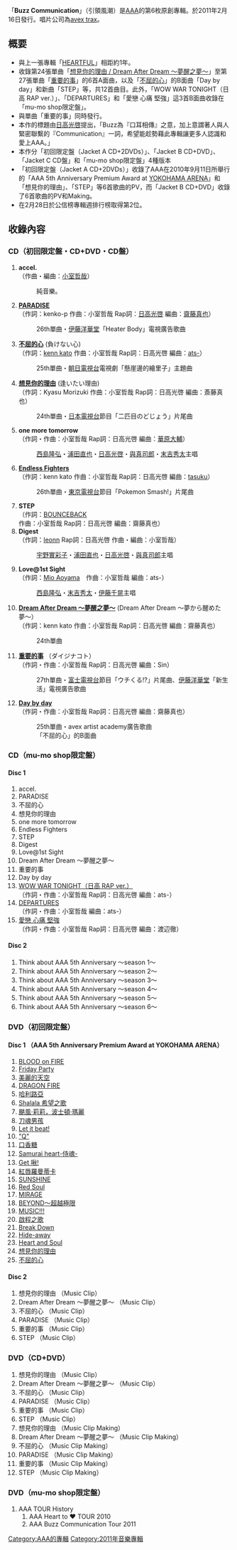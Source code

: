 {{Multiple issues|
{{unreferenced|time=2011-06-29T06:06:19+00:00}}
{{Notability Unreferenced|time=2020-02-22T07:38:41+00:00}}
}}
{{Infobox Album
| Name = Buzz Communication<br />引領風潮
| Cover = AAA_-_Buzz_Communication.jpg 
| Artist = [[AAA_(團體)|AAA]]
| Type = 專輯
| Released = 2011年2月16日
| Recorded = 2010年 - 2011年
| Genre = [[J-POP|J-POP]]
| Length = 
| Label = [[avex_trax|avex trax]]
| Producer = masato max matsuura<br/>Tetsuya_Komuro
| Certification  = 
| Chart position = * 週間最高排名第2位<small>（[[Oricon公信榜|Oricon]]）</small> 
* 2011年2月度月排名第6名
* 2011上半年度年排名第44名
* 2011年度年排名第90位
| Reviews = 
| Last album            = [[2011.02.16_6th_ALBUM_“Buzz_Communication”Pre-Release_Special_Mini_Album|2011.02.16 6th ALBUM “Buzz Communication”Pre-Release Special Mini Album]]<br />2011年
| This album            = '''Buzz Communication'''<br />2011年
| Next album            = [[＃AAABEST|＃AAABEST]]<br />2011年
| Misc           = {{Singles
 | Name          = Buzz Communication
 | Type          = 錄音室專輯
 | Single 1      = [[想見你的理由_/_Dream_After_Dream_～夢醒之夢～|想見你的理由 / Dream After Dream ～夢醒之夢～]]
 | Single 1 date = 2010年5月5日
 | Single 2      = [[不屈的心|不屈的心]]
 | Single 2 date = 2010年8月18日
 | Single 3      = [[PARADISE_/_Endless_Fighters|PARADISE / Endless Fighters]]
 | Single 3 date = 2010年11月17日
 | Single 4      = [[重要的事|重要的事]]
 | Single 4 date = 2011年2月16日
}}
}}
「'''Buzz Communication'''」（引領風潮）是[[AAA_(團體)|AAA]]的第6枚原創專輯。於2011年2月16日發行。唱片公司為[[avex_trax|avex trax]]。

== 概要 ==
* 與上一張專輯「[[HEARTFUL|HEARTFUL]]」相距約1年。
* 收錄第24張單曲「[[想見你的理由_/_Dream_After_Dream_～夢醒之夢～|想見你的理由 / Dream After Dream ～夢醒之夢～]]」至第27張單曲「[[重要的事|重要的事]]」的6首A面曲，以及「[[不屈的心|不屈的心]]」的B面曲「Day by day」和新曲「STEP」等，共12首曲目。此外，「WOW WAR TONIGHT（日高 RAP ver.）」、「DEPARTURES」和「愛戀 心痛 堅強」這3首B面曲收錄在「mu-mo shop限定盤」。
* 與單曲「重要的事」同時發行。
* 本作的標題由[[日高光啓|日高光啓]]提出，「Buzz為『口耳相傳』之意，加上意謂著人與人緊密聯繫的『Communication』一詞，希望能趁勢藉此專輯讓更多人認識和愛上AAA。」
* 本作分「初回限定盤（Jacket A CD+2DVDs）」、「Jacket B CD+DVD」、「Jacket C CD盤」和「mu-mo shop限定盤」4種版本
* 「初回限定盤（Jacket A CD+2DVDs）」收錄了AAA在2010年9月11日所舉行的「AAA 5th Anniversary Premium Award at [[橫濱體育館|YOKOHAMA ARENA]]」和「想見你的理由」、「STEP」等6首歌曲的PV，而「Jacket B CD+DVD」收錄了6首歌曲的PV和Making。
* 在2月28日於公信榜專輯週排行榜取得第2位。

==收錄內容==
===CD（初回限定盤・CD+DVD・CD盤）===
# '''accel.'''<br/>（作曲・編曲：[[小室哲哉|小室哲哉]]）
#:純音樂。
# '''[[PARADISE_/_Endless_Fighters|PARADISE]]'''<br/>（作詞：kenko-p 作曲：小室哲哉 Rap詞：[[日高光啓|日高光啓]] 編曲：[[齋藤真也|齋藤真也]]）
#:26th單曲・[[伊藤洋華堂|伊藤洋華堂]]「Heater Body」電視廣告歌曲
# '''[[不屈的心|不屈的心]]''' (負けない心)<br/>（作詞：[[kenn_kato|kenn kato]] 作曲：小室哲哉 Rap詞：日高光啓 編曲：[[ats-|ats-]]）
#:25th單曲・[[朝日電視台|朝日電視台]]電視劇「懸崖邊的繪里子」主題曲
# '''[[想見你的理由_/_Dream_After_Dream_～夢醒之夢～|想見你的理由]]''' (逢いたい理由)<br/>（作詞：Kyasu Morizuki 作曲：小室哲哉 Rap詞：日高光啓 編曲：斎藤真也）
#:24th單曲・[[日本電視台|日本電視台]]節目「二匹目のどじょう」片尾曲
# '''one more tomorrow'''<br/>（作詞・作曲：小室哲哉 Rap詞：日高光啓 編曲：[[華原大輔|華原大輔]]）
#:[[西島隆弘|西島隆弘]]・[[浦田直也|浦田直也]]・[[日高光啓|日高光啓]]・[[與真司郎|與真司郎]]・[[末吉秀太|末吉秀太]]主唱
# '''[[PARADISE_/_Endless_Fighters|Endless Fighters]]'''<br/>（作詞：kenn kato 作曲：小室哲哉 Rap詞：日高光啓 編曲：[[tasuku|tasuku]]）
#:26th單曲・[[東京電視台|東京電視台]]節目「Pokemon Smash!」片尾曲
# '''STEP'''<br/>（作詞：[[BOUNCEBACK|BOUNCEBACK]] 作曲：小室哲哉 Rap詞：日高光啓 編曲：齋藤真也）
# '''Digest'''<br/>（作詞：[[leonn|leonn]] Rap詞：日高光啓 作曲・編曲：小室哲哉）
#:[[宇野實彩子|宇野實彩子]]・[[浦田直也|浦田直也]]・[[日高光啓|日高光啓]]・[[與真司郎|與真司郎]]主唱
# '''Love@1st Sight'''<br/>（作詞：[[Mio_Aoyama|Mio Aoyama]]　作曲：小室哲哉 編曲：ats-）
#:[[西島隆弘|西島隆弘]]・[[末吉秀太|末吉秀太]]・[[伊藤千晃|伊藤千晃]]主唱
# '''[[想見你的理由_/_Dream_After_Dream_～夢醒之夢～|Dream After Dream ～夢醒之夢～]]''' (Dream After Dream 〜夢から醒めた夢〜）<br/>（作詞：kenn kato 作曲：小室哲哉 Rap詞：日高光啓 編曲：齋藤真也）
#:24th單曲
# '''[[重要的事|重要的事]]''' （ダイジナコト）<br/>（作詞・作曲：小室哲哉 Rap詞：日高光啓 編曲：Sin）
#:27th單曲・[[富士電視台|富士電視台]]節目「ウチくる!?」片尾曲、[[伊藤洋華堂|伊藤洋華堂]]「新生活」電視廣告歌曲
# '''[[不屈的心|Day by day]]'''<br/>（作詞・作曲：小室哲哉 Rap詞：日高光啓 編曲：齋藤真也）
#:25th單曲・avex artist academy廣告歌曲
#:「不屈的心」的B面曲

===CD（mu-mo shop限定盤）===
====Disc 1====
#accel.
#PARADISE
#不屈的心
#想見你的理由
#one more tomorrow
#Endless Fighters
#STEP
#Digest
#Love@1st Sight
#Dream After Dream ～夢醒之夢～
#重要的事
#Day by day
#[[不屈的心|WOW WAR TONIGHT（日高 RAP ver.）]]<br/>（作詞・作曲：小室哲哉 Rap詞：日高光啓 編曲：ats-）
#[[PARADISE_/_Endless_Fighters|DEPARTURES]]<br/>（作詞・作曲：小室哲哉 編曲：ats-）
#[[重要的事|愛戀 心痛 堅強]]<br/>（作詞・作曲：小室哲哉 Rap詞：日高光啓 編曲：渡辺徹）

====Disc 2====
#Think about AAA 5th Anniversary 〜season 1〜
#Think about AAA 5th Anniversary 〜season 2〜
#Think about AAA 5th Anniversary 〜season 3〜
#Think about AAA 5th Anniversary 〜season 4〜
#Think about AAA 5th Anniversary 〜season 5〜
#Think about AAA 5th Anniversary 〜season 6〜

===DVD（初回限定盤）===
====Disc 1 （AAA 5th Anniversary Premium Award at YOKOHAMA ARENA）====
#[[BLOOD_on_FIRE|BLOOD on FIRE]]
#[[Friday_Party|Friday Party]]
#[[美麗的天空|美麗的天空]]
#[[DRAGON_FIRE|DRAGON FIRE]]
#[[哈利路亞_(AAA單曲)|哈利路亞]]
#[[Shalala_希望之歌|Shalala 希望之歌]]
#[[颶風·莉莉，波士頓·瑪麗|颶風·莉莉，波士頓·瑪麗]]
#[[刀魂男孩_/_和服噴射女孩|刀魂男孩]]
#[[Let_it_beat!|Let it beat!]]
#[["Q"|"Q"]]
#[[口香糖_(AAA單曲)|口香糖]]
#[[Black_&_White_(AAA單曲)|Samurai heart-侍魂-]]
#[[Get_啾!_/_SHE的真相|Get 啾!]]
#[[紅唇羅曼蒂卡_/_That's_Right|紅唇羅曼蒂卡]]
#[[夏日風物|SUNSHINE]]
#[[Red_Soul|Red Soul]]
#[[MIRAGE_(AAA單曲)|MIRAGE]]
#[[BEYOND～超越極限|BEYOND～超越極限]]
#[[MUSIC!!!_/_ZERO|MUSIC!!!]]
#[[啟程之歌_(AAA單曲)|啟程之歌]]
#[[Break_Down_/_Break_your_name_/_Summer_Revolution|Break Down]]
#[[Hide-away|Hide-away]]
#[[Heart_and_Soul_(AAA單曲)|Heart and Soul]]
#[[想見你的理由_/_Dream_After_Dream_～夢醒之夢～|想見你的理由]]
#[[不屈的心|不屈的心]]

====Disc 2====
#想見你的理由 （Music Clip）
#Dream After Dream ～夢醒之夢～ （Music Clip）
#不屈的心 （Music Clip）
#PARADISE （Music Clip）
#重要的事 （Music Clip）
#STEP （Music Clip）

===DVD（CD+DVD）===
#想見你的理由 （Music Clip）
#Dream After Dream ～夢醒之夢～ （Music Clip）
#不屈的心 （Music Clip）
#PARADISE （Music Clip）
#重要的事 （Music Clip）
#STEP （Music Clip）
#想見你的理由 （Music Clip Making）
#Dream After Dream ～夢醒之夢～ （Music Clip Making）
#不屈的心 （Music Clip Making）
#PARADISE （Music Clip Making）
#重要的事 （Music Clip Making）
#STEP （Music Clip Making）

===DVD（mu-mo shop限定盤）===
#AAA TOUR History
##AAA Heart to ♥ TOUR 2010 
##AAA Buzz Communication Tour 2011

{{AAA}}
{{DEFAULTSORT:Buzz Communication}}
[[Category:AAA的專輯|Category:AAA的專輯]]
[[Category:2011年音樂專輯|Category:2011年音樂專輯]]